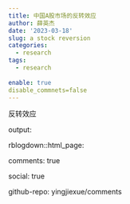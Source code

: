 ```yaml
---
title: 中国A股市场的反转效应
author: 薛英杰
date: '2023-03-18'
slug: a stock reversion
categories:
  - research
tags:
  - research
  
enable: true
disable_commnets=false
---
```


反转效应

output:

rblogdown::html_page:

comments: true

social: true

github-repo: yingjiexue/comments
